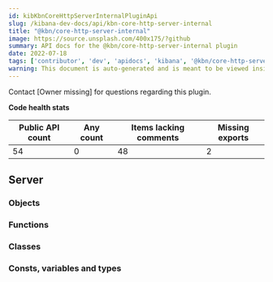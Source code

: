 ```yaml
---
id: kibKbnCoreHttpServerInternalPluginApi
slug: /kibana-dev-docs/api/kbn-core-http-server-internal
title: "@kbn/core-http-server-internal"
image: https://source.unsplash.com/400x175/?github
summary: API docs for the @kbn/core-http-server-internal plugin
date: 2022-07-18
tags: ['contributor', 'dev', 'apidocs', 'kibana', '@kbn/core-http-server-internal']
warning: This document is auto-generated and is meant to be viewed inside our experimental, new docs system. Reach out in #docs-engineering for more info.
---
```




Contact [Owner missing] for questions regarding this plugin.

**Code health stats**

| Public API count  | Any count | Items lacking comments | Missing exports |
|-------------------|-----------|------------------------|-----------------|
| 54 | 0 | 48 | 2 |

## Server

### Objects
<DocDefinitionList data={kbnCoreHttpServerInternalObj.server.objects}/>

### Functions
<DocDefinitionList data={kbnCoreHttpServerInternalObj.server.functions}/>

### Classes
<DocDefinitionList data={kbnCoreHttpServerInternalObj.server.classes}/>

### Consts, variables and types
<DocDefinitionList data={kbnCoreHttpServerInternalObj.server.misc}/>

